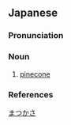 ==Japanese==
{{ja-kanjitab|まつ|かさ|yomi=k}}

===Pronunciation===
{{ja-pron|yomi=k|まつかさ|acc=3|dev=2|acc_ref=DJR,NHK}}

===Noun===
{{ja-noun|まつかさ}}

# [[pinecone]]

===References===
<references/>

[[Category:ja:Pines|まつかさ]]